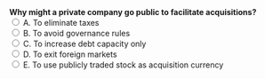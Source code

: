 ::: {.question-block}
<form onsubmit="event.preventDefault(); checkAnswer('module1_mcq_q37')" data-correct-answer="E"> 
  <strong style="display: block;">Why might a private company go public to facilitate acquisitions?</strong> 
  <label><input type="radio" name="module1_mcq_q37" value="A"> A. To eliminate taxes</label><br>
  <label><input type="radio" name="module1_mcq_q37" value="B"> B. To avoid governance rules</label><br>
  <label><input type="radio" name="module1_mcq_q37" value="C"> C. To increase debt capacity only</label><br>
  <label><input type="radio" name="module1_mcq_q37" value="D"> D. To exit foreign markets</label><br>
  <label><input type="radio" name="module1_mcq_q37" value="E"> E. To use publicly traded stock as acquisition currency</label><br>
</form> 

<div id="feedback-module1_mcq_q37" class="feedback" data-status="" style="display:none;"> 
✅ Correct: E. Publicly traded stock can be used as currency in M&A deals. 
</div> 
:::
